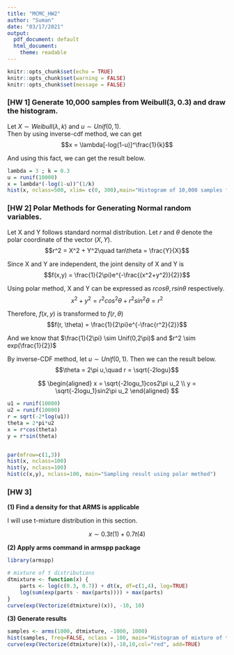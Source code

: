 ```yaml
---
title: "MCMC_HW2"
author: "Suman"
date: "03/17/2021"
output:
  pdf_document: default
  html_document:
    theme: readable
---
```



```r
knitr::opts_chunk$set(echo = TRUE)
knitr::opts_chunk$set(warning = FALSE)
knitr::opts_chunk$set(message = FALSE)
```


### [HW 1] Generate 10,000 samples from Weibull(3, 0.3) and draw the histogram.

Let $X \sim Weibull(\lambda, k)$ and $u \sim Unif(0,1)$.  
Then by using inverse-cdf method, we can get $$x = \lambda[-log(1-u)]^\frac{1}{k}$$
    
And using this fact, we can get the result below.

```r
lambda = 3 ; k = 0.3
u = runif(10000)
x = lambda*(-log(1-u))^(1/k)
hist(x, nclass=500, xlim= c(0, 300),main="Histogram of 10,000 samples from Weibull(3, 0.3)")
```


### [HW 2] Polar Methods for Generating Normal random variables.

Let X and Y follows standard normal distribution. Let $r$ and $\theta$ denote the polar coordinate of the vector $(X,Y)$. $$r^2 = X^2 + Y^2\quad tan\theta = \frac{Y}{X}$$
    
Since X and Y are independent, the joint density of X and Y is 
$$f(x,y) = \frac{1}{2\pi}e^{-\frac{(x^2+y^2)}{2}}$$
    
Using polar method, X and Y can be expressed as $rcos\theta, rsin\theta$ respectively. 
$$x^2+y^2 = r^2cos^2\theta + r^2sin^2\theta = r^2$$
    
Therefore, $f(x,y)$ is transformed to $f(r,\theta)$
$$f(r, \theta) = \frac{1}{2\pi}e^{-\frac{r^2}{2}}$$
    
And we know that $\frac{1}{2\pi} \sim Unif(0,2\pi)$ and $r^2 \sim exp(\frac{1}{2})$
    
By inverse-CDF method, let $u \sim Unif(0,1)$. Then we can the result below.
$$\theta = 2\pi u,\quad r = \sqrt{-2logu}$$

$$
\begin{aligned}
x = \sqrt{-2logu_1}cos2\pi u_2 \\
y = \sqrt{-2logu_1}sin2\pi u_2
\end{aligned}
$$
    
```r
u1 = runif(10000)
u2 = runif(10000)
r = sqrt(-2*log(u1))
theta = 2*pi*u2
x = r*cos(theta)
y = r*sin(theta)


par(mfrow=c(1,3))
hist(x, nclass=100)
hist(y, nclass=100)
hist(c(x,y), nclass=100, main="Sampling result using polar method")
```


### [HW 3] 



**(1) Find a density for that ARMS is applicable**  

I will use t-mixture distribution in this section.    
  
$$ x \sim 0.3t(1) + 0.7t(4)$$


**(2) Apply arms command in armspp package**

```r
library(armspp)

# mixture of t distributions
dtmixture <- function(x) {
    parts <- log(c(0.3, 0.7)) + dt(x, df=c(1,4), log=TRUE)
    log(sum(exp(parts - max(parts)))) + max(parts)
}
curve(exp(Vectorize(dtmixture)(x)), -10, 10)
```


**(3) Generate results**  
  
```r
samples <- arms(1000, dtmixture, -1000, 1000)
hist(samples, freq=FALSE, nclass = 100, main="Histogram of mixture of t-distributions")
curve(exp(Vectorize(dtmixture)(x)),-10,10,col="red", add=TRUE)
```


